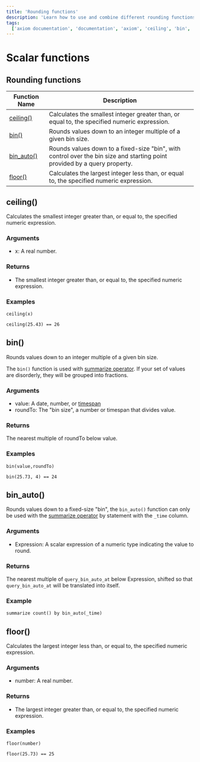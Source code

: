 ```yaml
---
title: 'Rounding functions'
description: 'Learn how to use and combine different rounding functions in APL'
tags:
  ['axiom documentation', 'documentation', 'axiom', 'ceiling', 'bin', 'bin_auto', 'floor']
---
```


# Scalar functions

## Rounding functions

| **Function Name**         | **Description**                                                                              |
| -------------------------  | -------------------------------------------------------------------------------------------- |
| [ceiling()](<#ceiling()>)  | Calculates the smallest integer greater than, or equal to, the specified numeric expression. |
| [bin()](<#bin()>)           | Rounds values down to an integer multiple of a given bin size. |
| [bin_auto()](<#bin-auto()>) | Rounds values down to a fixed-size "bin", with control over the bin size and starting point provided by a query property.| 
| [floor()](<#floor()>)     | Calculates the largest integer less than, or equal to, the specified numeric expression. |

## ceiling()

Calculates the smallest integer greater than, or equal to, the specified numeric expression.

### Arguments

- x: A real number.

### Returns

- The smallest integer greater than, or equal to, the specified numeric expression.

### Examples

```kusto
ceiling(x)
```

```kusto
ceiling(25.43) == 26
```

<RunInPlayGround 
    href="https://play.axiom.co/axiom-play-qf1k/explorer?initForm=%7B%22apl%22%3A%22%5B'sample-http-logs'%5D%5Cn%7C%20project%20smallest_integer%20%3D%20ceiling%2825.43%29%22%7D" 
    target="_blank" 
    rel="noopener noreferrer"
/>

## bin()

Rounds values down to an integer multiple of a given bin size.

The `bin()` function is used with [summarize operator](/docs/apl/tabular-operators/summarize-operator). If your set of values are disorderly, they will be grouped into fractions.

### Arguments 

- value: A date, number, or [timespan](/docs/apl/data-types/scalar-data-types#timespan-literals)
- roundTo: The "bin size", a number or timespan that divides value.

### Returns

The nearest multiple of roundTo below value.

### Examples

```kusto
bin(value,roundTo)
```

```kusto
bin(25.73, 4) == 24
```

<RunInPlayGround 
    href="https://play.axiom.co/axiom-play-qf1k/explorer?initForm=%7B%22apl%22%3A%22%5B'sample-http-logs'%5D%5Cn%7C%20project%20round_value%20%3D%20bin%2825.73%2C%204%29%22%7D" 
    target="_blank" 
    rel="noopener noreferrer"
/>

## bin_auto()

Rounds values down to a fixed-size "bin", the `bin_auto()` function can only be used with the [summarize operator](/docs/apl/tabular-operators/summarize-operator) by statement with the `_time` column.

### Arguments

- Expression: A scalar expression of a numeric type indicating the value to round.

### Returns

The nearest multiple of `query_bin_auto_at` below Expression, shifted so that `query_bin_auto_at` will be translated into itself.

### Example 

```kusto
summarize count() by bin_auto(_time)
```

<RunInPlayGround 
    href="https://play.axiom.co/axiom-play-qf1k/explorer?initForm=%7B%22apl%22%3A%22%5B'sample-http-logs'%5D%5Cn%7C%20summarize%20count%28%29%20by%20bin_auto%28_time%29%22%7D" 
    target="_blank" 
    rel="noopener noreferrer"
/>

## floor()

Calculates the largest integer less than, or equal to, the specified numeric expression.

### Arguments 

- number: A real number.

### Returns 

- The largest integer greater than, or equal to, the specified numeric expression.

### Examples 

```kusto
floor(number)
```

```kusto
floor(25.73) == 25
```

<RunInPlayGround 
    href="https://play.axiom.co/axiom-play-qf1k/explorer?initForm=%7B%22apl%22%3A%22%5B'sample-http-logs'%5D%5Cn%7C%20project%20largest_integer_number%20%3D%20floor%2825.73%29%22%7D" 
    target="_blank" 
    rel="noopener noreferrer"
/>